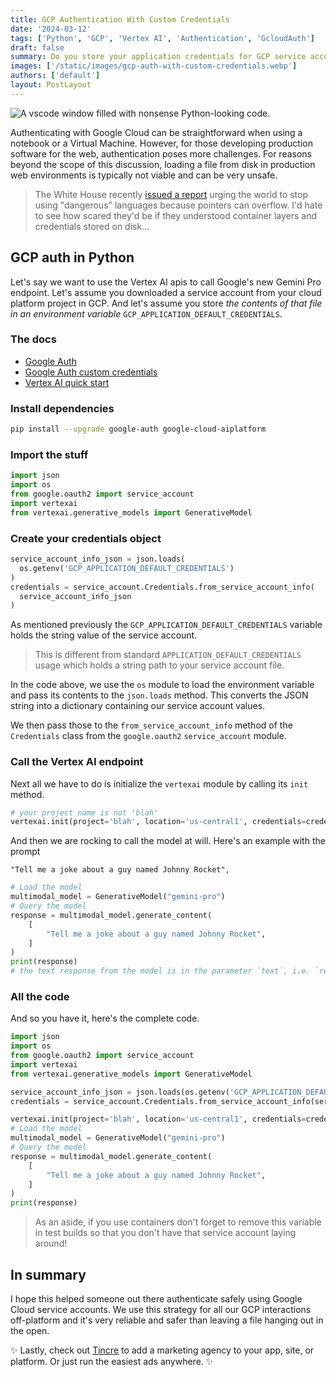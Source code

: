 ```yaml
---
title: GCP Authentication With Custom Credentials
date: '2024-03-12'
tags: ['Python', 'GCP', 'Vertex AI', 'Authentication', 'GcloudAuth']
draft: false
summary: Do you store your application credentials for GCP service accounts on disk? Stop - there's a better way!
images: ['/static/images/gcp-auth-with-custom-credentials.webp']
authors: ['default']
layout: PostLayout
---
```


<Image
  className="rounded-md shadow-md"
  src="/static/images/gcp-auth-with-custom-credentials.webp"
  alt="A vscode window filled with nonsense Python-looking code."
  height={800}
  width={1400}
/>

Authenticating with Google Cloud can be straightforward when using a notebook or a Virtual Machine. However, for those developing production software for the web, authentication poses more challenges. For reasons beyond the scope of this discussion, loading a file from disk in production web environments is typically not viable and can be very unsafe.

> The White House recently [issued a report](https://stackoverflow.blog/2024/03/04/in-rust-we-trust-white-house-office-urges-memory-safety/) urging the world to stop using "dangerous" languages because pointers can overflow. I'd hate to see how scared they'd be if they understood container layers and credentials stored on disk...

## GCP auth in Python

Let's say we want to use the Vertex AI apis to call Google's new Gemini Pro endpoint. Let's assume you downloaded a service account from your cloud platform
project in GCP. And let's assume you store _the contents of that file in an environment variable_ `GCP_APPLICATION_DEFAULT_CREDENTIALS`.

### The docs 

- [Google Auth](https://googleapis.dev/python/google-auth/latest/index.html)
- [Google Auth custom credentials](https://googleapis.dev/python/google-auth/latest/user-guide.html#service-account-private-key-files)
- [Vertex AI quick start](https://cloud.google.com/vertex-ai/generative-ai/docs/start/quickstarts/quickstart-multimodal#send-request)

### Install dependencies

```bash
pip install --upgrade google-auth google-cloud-aiplatform
```

### Import the stuff

```python
import json
import os
from google.oauth2 import service_account
import vertexai
from vertexai.generative_models import GenerativeModel
```

### Create your credentials object 
```python
service_account_info_json = json.loads(
  os.getenv('GCP_APPLICATION_DEFAULT_CREDENTIALS')
)
credentials = service_account.Credentials.from_service_account_info(
  service_account_info_json
)
```

As mentioned previously the `GCP_APPLICATION_DEFAULT_CREDENTIALS` variable holds the string value of the service account. 

> This is different from standard `APPLICATION_DEFAULT_CREDENTIALS` usage which holds a string path to your service account file.

In the code above, we use the `os` module to load the environment variable and pass its contents to the `json.loads` method. This converts the JSON string into a dictionary containing our service account values.

We then pass those to the `from_service_account_info` method of the `Credentials` class from the `google.oauth2` `service_account` module.

### Call the Vertex AI endpoint
Next all we have to do is initialize the `vertexai` module by calling its `init` method. 

```python
# your project name is not 'blah'
vertexai.init(project='blah', location='us-central1', credentials=credentials)
```
And then we are rocking to call the model at will. Here's an example with the prompt 

```
"Tell me a joke about a guy named Johnny Rocket",
```

```python
# Load the model
multimodal_model = GenerativeModel("gemini-pro")
# Query the model
response = multimodal_model.generate_content(
    [
        "Tell me a joke about a guy named Johnny Rocket",
    ]
)
print(response)
# the text response from the model is in the parameter `text`, i.e. `response.text`
```

### All the code
And so you have it, here's the complete code.

```python
import json
import os
from google.oauth2 import service_account
import vertexai
from vertexai.generative_models import GenerativeModel

service_account_info_json = json.loads(os.getenv('GCP_APPLICATION_DEFAULT_CREDENTIALS'))
credentials = service_account.Credentials.from_service_account_info(service_account_info_json)

vertexai.init(project='blah', location='us-central1', credentials=credentials)
# Load the model
multimodal_model = GenerativeModel("gemini-pro")
# Query the model
response = multimodal_model.generate_content(
    [
        "Tell me a joke about a guy named Johnny Rocket",
    ]
)
print(response)
```

> As an aside, if you use containers don't forget to remove this variable in test builds so that you don't have that service account laying around!

## In summary

I hope this helped someone out there authenticate safely using Google Cloud service accounts. We use this strategy for all our GCP interactions off-platform and it's very reliable and safer than leaving a file hanging out in the open. 

<BlogNewsletterForm />

✨ Lastly, check out [Tincre](https://tincre.com) to add a marketing
agency to your app, site, or platform. Or just run the easiest ads anywhere. ✨
